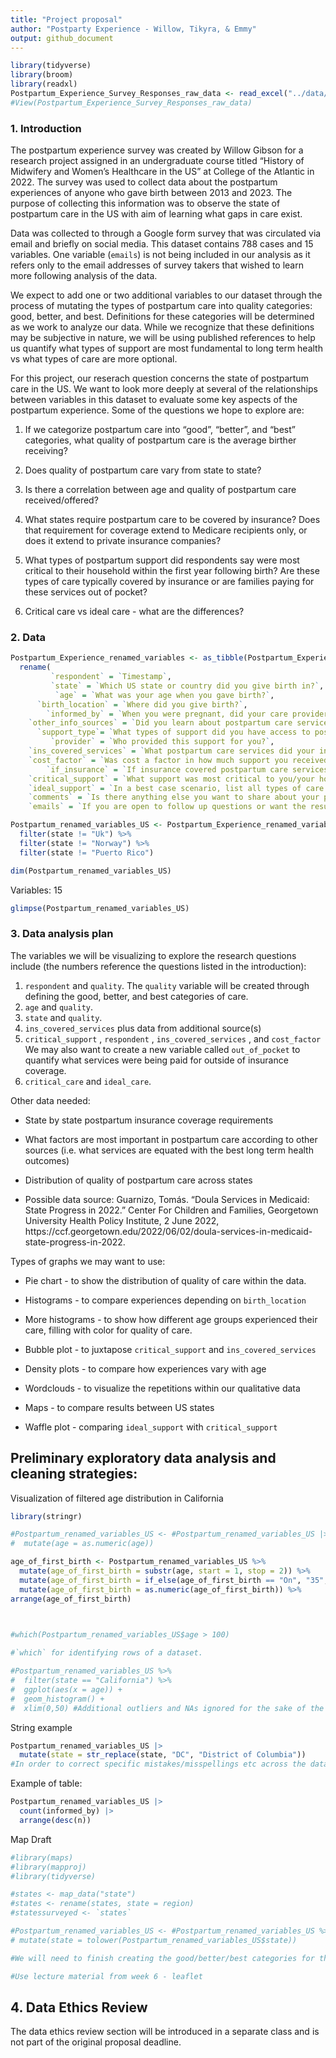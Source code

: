 ```yaml
---
title: "Project proposal"
author: "Postparty Experience - Willow, Tikyra, & Emmy"
output: github_document
---
```


```r
library(tidyverse)
library(broom)
library(readxl)
Postpartum_Experience_Survey_Responses_raw_data <- read_excel("../data/Postpartum Experience Survey (Responses) - raw data.xlsx")
#View(Postpartum_Experience_Survey_Responses_raw_data)
```


### 1. Introduction

The postpartum experience survey was created by Willow Gibson for a research project assigned in an undergraduate course titled "History of Midwifery and Women's Healthcare in the US" at College of the Atlantic in 2022. The survey was used to collect data about the postpartum experiences of anyone who gave birth between 2013 and 2023. The purpose of collecting this information was to observe the state of postpartum care in the US with aim of learning what gaps in care exist. 


Data was collected to through a Google form survey that was circulated via email and briefly on social media. This dataset contains 788 cases and 15 variables. One variable (`emails`) is not being included in our analysis as it refers only to the email addresses of survey takers that wished to learn more following analysis of the data.

We expect to add one or two additional variables to our dataset through the process of mutating the types of postpartum care into quality categories: good, better, and best. Definitions for these categories will be determined as we work to analyze our data. While we recognize that these definitions may be subjective in nature, we will be using published references to help us quantify what types of support are most fundamental to long term health vs what types of care are more optional.

For this project, our reserach question concerns the state of postpartum care in the US. We want to look more deeply at several of the relationships between variables in this dataset to evaluate some key aspects of the postpartum experience. Some of the questions we hope to explore are:

1. If we categorize postpartum care into "good", "better", and "best" categories, what quality of postpartum care is the average birther receiving?

2. Does quality of postpartum care vary from state to state?

3. Is there a correlation between age and quality of postpartum care received/offered?

4. What states require postpartum care to be covered by insurance? Does that requirement for coverage extend to Medicare recipients only, or does it extend to private insurance companies?

5. What types of postpartum support did respondents say were most critical to their household within the first year following birth? Are these types of care typically covered by insurance or are families paying for these services out of pocket?

6. Critical care vs ideal care - what are the differences?

### 2. Data

```r
Postpartum_Experience_renamed_variables <- as_tibble(Postpartum_Experience_Survey_Responses_raw_data) %>% 
  rename( 
         `respondent` = `Timestamp`,
         `state` = `Which US state or country did you give birth in?`,
          `age` = `What was your age when you gave birth?`, 
      `birth_location` = `Where did you give birth?`,
        `informed_by` = `When you were pregnant, did your care provider give you information about postpartum care services?`,
    `other_info_sources` = `Did you learn about postpartum care services from any other sources?`, 
      `support_type`= `What types of support did you have access to postpartum?`,
         `provider` = `Who provided this support for you?`,
    `ins_covered_services` = `What postpartum care services did your insurance cover?`,
    `cost_factor` = `Was cost a factor in how much support you received?`,
        `if_insurance` = `If insurance covered postpartum care services, would you take advantage of it?`,
    `critical_support` = `What support was most critical to you/your household in first year following birth?`,
    `ideal_support` = `In a best case scenario, list all types of care and support you would need or want in the first year postpartum.`,
    `comments` = `Is there anything else you want to share about your postpartum experience?`,
    `emails` = `If you are open to follow up questions or want the results from this research project, please enter your email below.`)
```

```r
Postpartum_renamed_variables_US <- Postpartum_Experience_renamed_variables %>%
  filter(state != "Uk") %>%
  filter(state != "Norway") %>%
  filter(state != "Puerto Rico")
```

```r
dim(Postpartum_renamed_variables_US)
```
Variables: 15

```r
glimpse(Postpartum_renamed_variables_US)
```


### 3. Data analysis plan

The variables we will be visualizing to explore the research questions include (the numbers reference the questions listed in the introduction):

1. `respondent` and `quality`. The `quality` variable will be created through defining the good, better, and best categories of care.
2. `age` and `quality`.
3. `state` and `quality`.
4. `ins_covered_services` plus data from additional source(s)
5. `critical_support` , `respondent` , `ins_covered_services` , and `cost_factor` We may also want to create a new variable called `out_of_pocket` to quantify what services were being paid for outside of insurance coverage.
6. `critical_care` and `ideal_care`.

Other data needed:

- State by state postpartum insurance coverage requirements

- What factors are most important in postpartum care according to other sources (i.e. what services are equated with the best long term health outcomes)

- Distribution of quality of postpartum care across states

- Possible data source: Guarnizo, Tomás. “Doula Services in Medicaid: State Progress in 2022.” Center For Children and Families, Georgetown University Health Policy Institute, 2 June 2022, https://ccf.georgetown.edu/2022/06/02/doula-services-in-medicaid-state-progress-in-2022.

Types of graphs we may want to use:

 - Pie chart - to show the distribution of quality of care within the data.
 
 - Histograms - to compare experiences depending on `birth_location` 
 
 - More histograms - to show how different age groups experienced their care, filling with color for quality of care.

 - Bubble plot - to juxtapose `critical_support` and `ins_covered_services`

 - Density plots - to compare how experiences vary with age

 - Wordclouds - to visualize the repetitions within our qualitative data

 - Maps - to compare results between US states

 - Waffle plot - comparing `ideal_support` with `critical_support`
 


## Preliminary exploratory data analysis and cleaning strategies:

Visualization of filtered age distribution in California 

```r
library(stringr)
```

```r
#Postpartum_renamed_variables_US <- #Postpartum_renamed_variables_US |>
#  mutate(age = as.numeric(age))
```
```r
age_of_first_birth <- Postpartum_renamed_variables_US %>% 
  mutate(age_of_first_birth = substr(age, start = 1, stop = 2)) %>% 
  mutate(age_of_first_birth = if_else(age_of_first_birth == "On", "35", age_of_first_birth)) %>% 
  mutate(age_of_first_birth = as.numeric(age_of_first_birth)) %>% 
arrange(age_of_first_birth)

 
```

```r
#which(Postpartum_renamed_variables_US$age > 100)

#`which` for identifying rows of a dataset.
```

```r
#Postpartum_renamed_variables_US %>%
#  filter(state == "California") %>%
#  ggplot(aes(x = age)) +
#  geom_histogram() +
#  xlim(0,50) #Additional outliers and NAs ignored for the sake of the visualization (still present in data frame)
```

String example
```r
Postpartum_renamed_variables_US |>
  mutate(state = str_replace(state, "DC", "District of Columbia")) 
#In order to correct specific mistakes/misspellings etc across the data frame.
```

Example of table:

```r
Postpartum_renamed_variables_US |>
  count(informed_by) |>
  arrange(desc(n))

```

Map Draft

```r
#library(maps)
#library(mapproj)
#library(tidyverse)

#states <- map_data("state")
#states <- rename(states, state = region)
#statessurveyed <- `states`

#Postpartum_renamed_variables_US <- #Postpartum_renamed_variables_US %>% 
# mutate(state = tolower(Postpartum_renamed_variables_US$state))

#We will need to finish creating the good/better/best categories for the `quality` variable to determine portions of quality of care before this map can be completed.

#Use lecture material from week 6 - leaflet

```


## 4. Data Ethics Review

The data ethics review section will be introduced in a separate class and is not part of the original proposal deadline.


